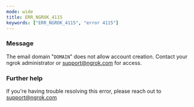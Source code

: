 ```yaml
---
mode: wide
title: ERR_NGROK_4115
keywords: ["ERR_NGROK_4115", "error 4115"]
---
```



### Message

The email domain "`DOMAIN`" does not allow account creation. Contact your ngrok administrator or support@ngrok.com for access.

<ErrorDetails />

### Further help

If you're having trouble resolving this error, please reach out to [support@ngrok.com](mailto:support@ngrok.com?subject=Help%20with%20ERR_NGROK_4115)
